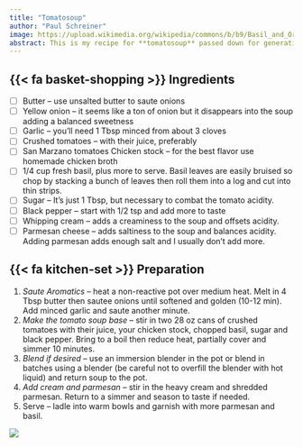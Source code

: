 ```yaml
---
title: "Tomatosoup"
author: "Paul Schreiner"
image: https://upload.wikimedia.org/wikipedia/commons/b/b9/Basil_and_Organic_Tomato_Soup.jpg
abstract: This is my recipe for **tomatosoup** passed down for generations. The **tomatosoup** is quite tasty.
---
```


## {{< fa basket-shopping >}} Ingredients

- [ ] Butter -- use unsalted butter to saute onions
- [ ] Yellow onion -- it seems like a ton of onion but it disappears into the soup adding a balanced sweetness
- [ ] Garlic -- you'll need 1 Tbsp minced from about 3 cloves
- [ ] Crushed tomatoes -- with their juice, preferably
- [ ] San Marzano tomatoes Chicken stock -- for the best flavor use homemade chicken broth
- [ ] 1/4 cup fresh basil, plus more to serve. Basil leaves are easily bruised so chop by stacking a bunch of leaves then roll them into a log and cut into thin strips.
- [ ] Sugar -- It's just 1 Tbsp, but necessary to combat the tomato acidity.
- [ ] Black pepper -- start with 1/2 tsp and add more to taste
- [ ] Whipping cream -- adds a creaminess to the soup and offsets acidity.
- [ ] Parmesan cheese -- adds saltiness to the soup and balances acidity. Adding parmesan adds enough salt and I usually don't add more.

## {{< fa kitchen-set >}} Preparation

1. *Saute Aromatics* -- heat a non-reactive pot over medium heat. Melt in 4 Tbsp butter then sautee onions until softened and golden (10-12 min). Add minced garlic and saute another minute.
1. *Make the tomato soup base* -- stir in two 28 oz cans of crushed tomatoes with their juice, your chicken stock, chopped basil, sugar and black pepper. Bring to a boil then reduce heat, partially cover and simmer 10 minutes.
1. *Blend if desired* -- use an immersion blender in the pot or blend in batches using a blender (be careful not to overfill the blender with hot liquid) and return soup to the pot.
1. *Add cream and parmesan* -- stir in the heavy cream and shredded parmesan. Return to a simmer and season to taste if needed.
1. Serve -- ladle into warm bowls and garnish with more parmesan and basil.

![](https://upload.wikimedia.org/wikipedia/commons/b/b9/Basil_and_Organic_Tomato_Soup.jpg)
